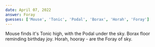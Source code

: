 ```yaml
---
date: April 07, 2022
answer: Foray
guesses: ['Mouse', 'Tonic', 'Podal', 'Borax', 'Horah', 'Foray']
---
```


Mouse finds it's Tonic high,
with the Podal under the sky.
Borax floor reminding birthday joy.
Horah, hooray - are the Foray of sky.
